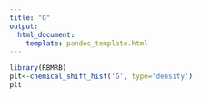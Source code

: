 ```yaml
---
title: "G"
output:
  html_document:
    template: pandoc_template.html
---
```




```r
library(RBMRB)
plt<-chemical_shift_hist('G', type='density')
plt
```
